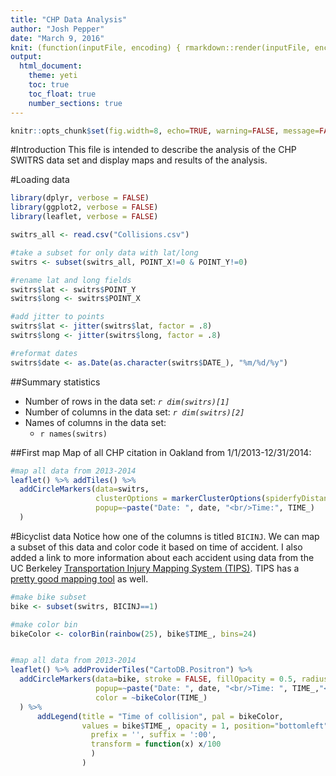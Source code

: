 ```yaml
---
title: "CHP Data Analysis"
author: "Josh Pepper"
date: "March 9, 2016"
knit: (function(inputFile, encoding) { rmarkdown::render(inputFile, encoding = encoding, output_file = file.path(dirname(inputFile), 'index.html')) })
output:
  html_document:
    theme: yeti
    toc: true
    toc_float: true
    number_sections: true
---
```


```r
knitr::opts_chunk$set(fig.width=8, echo=TRUE, warning=FALSE, message=FALSE)
```

#Introduction
This file is intended to describe the analysis of the CHP SWITRS data set and display maps and results of the analysis.

#Loading data

```r
library(dplyr, verbose = FALSE)
library(ggplot2, verbose = FALSE)
library(leaflet, verbose = FALSE)

switrs_all <- read.csv("Collisions.csv")

#take a subset for only data with lat/long
switrs <- subset(switrs_all, POINT_X!=0 & POINT_Y!=0)

#rename lat and long fields
switrs$lat <- switrs$POINT_Y
switrs$long <- switrs$POINT_X

#add jitter to points
switrs$lat <- jitter(switrs$lat, factor = .8)
switrs$long <- jitter(switrs$long, factor = .8)

#reformat dates
switrs$date <- as.Date(as.character(switrs$DATE_), "%m/%d/%y")
```

##Summary statistics

* Number of rows in the data set: *`r dim(switrs)[1]`*
* Number of columns in the data set: *`r dim(switrs)[2]`*
* Names of columns in the data set:
    + `r names(switrs)`

##First map
Map of all CHP citation in Oakland from 1/1/2013-12/31/2014:

```r
#map all data from 2013-2014
leaflet() %>% addTiles() %>%
  addCircleMarkers(data=switrs,
                   clusterOptions = markerClusterOptions(spiderfyDistanceMultiplier=2, maxClusterRadius=60),
                   popup=~paste("Date: ", date, "<br/>Time:", TIME_)
  )
```

#Bicyclist data
Notice how one of the columns is titled `BICINJ`. We can map a subset of this data and color code it based on time of accident. I also added a link to more information about each accident using data from the UC Berkeley [Transportation Injury Mapping System (TIPS)](http://tims.berkeley.edu/index.php). TIPS has a [pretty good mapping tool](http://tims.berkeley.edu/tools/gismap/index.php) as well.

```r
#make bike subset
bike <- subset(switrs, BICINJ==1)

#make color bin
bikeColor <- colorBin(rainbow(25), bike$TIME_, bins=24)


#map all data from 2013-2014
leaflet() %>% addProviderTiles("CartoDB.Positron") %>%
  addCircleMarkers(data=bike, stroke = FALSE, fillOpacity = 0.5, radius=8,
                   popup=~paste("Date: ", date, "<br/>Time: ", TIME_,"<br><a href='http://tims.berkeley.edu/tools/query/collision_details.php?no=",CASEID,"' target='_blank'>Link to Case Details</a>", sep=""),
                   color = ~bikeColor(TIME_)
  ) %>%
      addLegend(title = "Time of collision", pal = bikeColor,
                values = bike$TIME_, opacity = 1, position="bottomleft", labFormat = labelFormat(
                  prefix = '', suffix = ':00',
                  transform = function(x) x/100
                  )
                )
```

